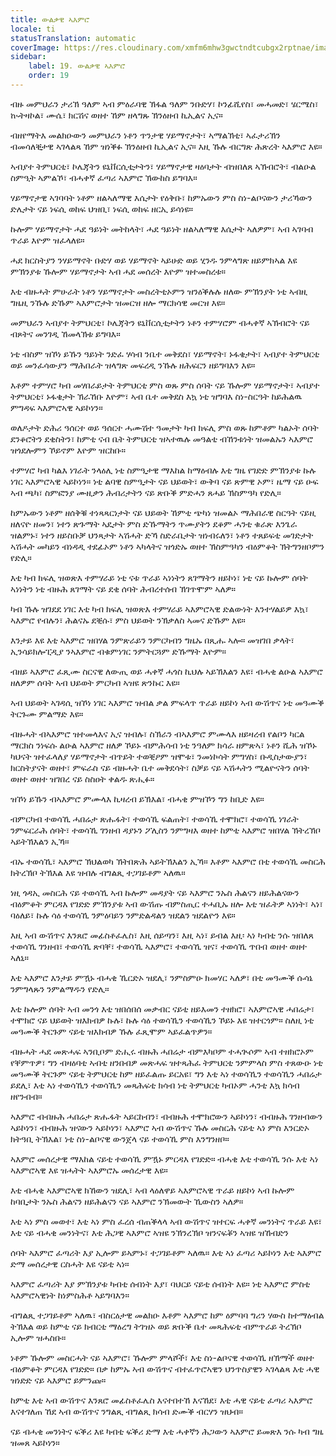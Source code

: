 ```yaml
---
title: ውልቃዊ ኣእምሮ
locale: ti
statusTranslation: automatic
coverImage: https://res.cloudinary.com/xmfm6mhw3gwctndtcubgx2rptnae/image/upload/v1740337243/small_cover_educacion_fundamental_a051170f1c.webp
sidebar:
    label: 19. ውልቃዊ ኣእምሮ
    order: 19
---
```

ብዙ መምህራን ታሪኽ ዓለም ኣብ ምዕራባዊ ኽፋል ዓለም ንቡድሃ፣ ኮንፊሺየስ፣ መሓመድ፣ ሄርሜስ፣ ኲትዛኮል፣ ሙሴ፣ ክርሽና ወዘተ ኸም ዘላግጹ ኽንዕዘብ ኪኢልና ኢና።

ብዘየማትእ መልክዑውን መምህራን ነቶን ጥንታዊ ሃይማኖታት፣ ኣማልኽቲ፣ ኣፈታሪኽን ብመሳለቒታዊ ኣገላልጻ ኸም ዝነቕፉ ኽንዕዘብ ኪኢልና ኢና። እዚ ኹሉ ብርግጽ ሕጽረት ኣእምሮ እዩ።

ኣብያተ ትምህርቲ፣ ኮሌጃትን ዩኒቨርሲቲታትን፣ ሃይማኖታዊ ዛዕባታት ብዝበለጸ ኣኽብሮት፣ ብልዑል ስምዒት ኣምልኾ፣ ብሓቀኛ ፈጣሪ ኣእምሮ ኽውከስ ይግባእ።

ሃይማኖታዊ ኣገባባት ነቶም ዘልኣለማዊ እሴታት የዕቅቡ፣ ከምኡውን ምስ ስነ-ልቦናውን ታሪኻውን ድሌታት ናይ ነፍሲ ወከፍ ህዝቢ፣ ነፍሲ ወከፍ ዘርኢ ይሳነዩ።

ኩሎም ሃይማኖታት ሓደ ዓይነት መትከላት፣ ሓደ ዓይነት ዘልኣለማዊ እሴታት ኣለዎም፣ ኣብ ኣገባብ ጥራይ እዮም ዝፈላለዩ።

ሓደ ክርስትያን ንሃይማኖት ቡድሃ ወይ ሃይማኖት ኣይሁድ ወይ ሂንዱ ንምላግጽ ዘይምክኣል እዩ ምኽንያቱ ኹሎም ሃይማኖታት ኣብ ሓደ መሰረት እዮም ዝተመስረቱ።

እቲ ብዙሓት ምሁራት ነቶን ሃይማኖታት መስረትቲኦምን ዝንዕቕሉሉ ዘለው ምኽንያት ነቲ ኣብዚ ግዜዚ ንኹሉ ድኹም ኣእምሮታት ዝመርዝ ዘሎ ማርክሳዊ መርዝ እዩ።

መምህራን ኣብያተ ትምህርቲ፣ ኮሌጃትን ዩኒቨርሲቲታትን ነቶን ተምሃሮም ብሓቀኛ ኣኽብሮት ናይ ብጾትና መንገዲ ኸመላኽቱ ይግባእ።

ነቲ ብስም ዝኾነ ይኹን ዓይነት ንድፈ ሃሳብ ንቤተ መቅደስ፣ ሃይማኖት፣ ኑፋቄታት፣ ኣብያተ ትምህርቲ ወይ መንፈሳውያን ማሕበራት ዝላግጽ መፍረዲ ንኹሉ ዘሕፍርን ዘይግባእን እዩ።

እቶም ተምሃሮ ካብ መሃበራይታት ትምህርቲ ምስ ወጹ ምስ ሰባት ናይ ኹሎም ሃይማኖታት፣ ኣብያተ ትምህርቲ፣ ኑፋቄታት ኽራኸቡ እዮም፣ ኣብ ቤተ መቅደስ እኳ ነቲ ዝግባእ ስነ-ስርዓት ከይሕልዉ ምግዳፍ ኣእምሮኣዊ ኣይኮነን።

ወለዶታት ድሕሪ ዓሰርተ ወይ ዓሰርተ ሓሙሽተ ዓመታት ካብ ክፍሊ ምስ ወጹ ከምቶም ካልኦት ሰባት ደንቆሮትን ደቂስትን፣ ከምቲ ናብ ቤት ትምህርቲ ዝኣተዉሉ መዓልቲ ብኸንቱነት ዝመልኡን ኣእምሮ ዝጎደሎምን ኾይኖም እዮም ዝርከቡ።

ተምሃሮ ካብ ካልእ ነገራት ንላዕሊ ነቲ ስምዒታዊ ማእከል ከማዕብሉ እቲ ግዜ የገድድ ምኽንያቱ ኩሉ ነገር ኣእምሮኣዊ ኣይኮነን። ነቲ ልባዊ ስምዒታት ናይ ህይወት፣ ውቅባ ናይ ጽምዊ ኦም፣ ዜማ ናይ ዑፍ ኣብ ጫካ፣ ስምፎንያ ሙዚቃን ሕብሪታትን ናይ ጽቡቕ ምድሓን ጸሓይ ኽስምዓካ የድሊ።

ከምኡውን ነቶም ዘሰቅቑ ተነጻጻርነታት ናይ ህይወት ኸምቲ ጭካነ ዝመልኦ ማሕበራዊ ስርዓት ናይዚ ዘለናዮ ዘመን፣ ነተን ጽጉማት ኣዴታት ምስ ድኹማትን ጥሙያትን ደቆም ሓንቲ ቁራጽ እንጌራ ዝልምኑ፣ ነተን ዘይስቡቓ ህንጻታት ኣሽሓት ድኻ ስድራቤታት ዝነብሩለን፣ ነቶን ተጸይፍቲ መገድታት ኣሽሓት መካይን ብነዳዲ ተደፊኦም ነቶን ኣካላትና ዝጎድኡ ወዘተ ኽስምዓካን ብዕምቆት ኽትግንዘቦምን የድሊ።

እቲ ካብ ክፍሊ ዝወጽእ ተምሃራይ ነቲ ናቱ ጥራይ ኣነነትን ጸገማትን ዘይኮነ፣ ነቲ ናይ ኩሎም ሰባት ኣነነትን ነቲ ብዙሕ ጸገማት ናይ ደቂ ሰባት ሕብረተሰብ ኽገጥሞም ኣለዎ።

ካብ ኹሉ ዝገደደ ነገር እቲ ካብ ክፍሊ ዝወጽእ ተምሃራይ ኣእምሮኣዊ ድልውነት እንተሃልይዎ እኳ፣ ኣእምሮ የብሉን፣ ሕልናኡ ደቒሱ፣ ምስ ህይወት ንኽቃለስ ኣመና ድኹም እዩ።

እንታይ እዩ እቲ ኣእምሮ ዝበሃል ንምጽራይን ንምርካብን ግዜኡ በጺሑ ኣሎ። መዝገበ ቃላት፣ ኢንሳይክሎፒዲያ ንኣእምሮ ብቁምነገር ንምትርጓም ድኹማት እዮም።

ብዘይ ኣእምሮ ፈጺሙ ስርናዊ ለውጢ ወይ ሓቀኛ ሓጎስ ኪህሉ ኣይኽእልን እዩ፣ ብሓቂ ልዑል ኣእምሮ ዘለዎም ሰባት ኣብ ህይወት ምርካብ ኣዝዩ ጽንኩር እዩ።

ኣብ ህይወት ኣገዳሲ ዝኾነ ነገር ኣእምሮ ዝብል ቃል ምፍላጥ ጥራይ ዘይኮነ ኣብ ውሽጥና ነቲ መዓሙቕ ትርጉሙ ምልማድ እዩ።

ብዙሓት ብኣእምሮ ዝተመላእና ኢና ዝብሉ፣ ስኽራን ብኣእምሮ ምሙላእ ዘይዛረብ የልቦን ካርል ማርክስ ንነፍሱ ልዑል ኣእምሮ ዘለዎ ኾይኑ ብምሕሳብ ነቲ ንዓለም ክሳራ ዘምጽኣ፣ ነቶን ሺሕ ዝኾኑ ካህናት ዝተፈላለያ ሃይማኖታት ብጥይት ተወቒዖም ዝሞቱ፣ ንመነኮሳት ምግሃስ፣ ቡዲስታውያን፣ ክርስትያናት ወዘተ፣ ምፍራስ ናይ ብዙሓት ቤተ መቅደሳት፣ ስቓይ ናይ ኣሽሓትን ሚልዮናትን ሰባት ወዘተ ወዘተ ዝገበረ ናይ ስስዐት ቀልዱ ጽሒፉ።

ዝኾነ ይኹን ብኣእምሮ ምሙላእ ኪዛረብ ይኽእል፣ ብሓቂ ምዝኾን ግን ከቢድ እዩ።

ብምርካብ ተወሳኺ ሓበሬታ ጽሑፋት፣ ተወሳኺ ፍልጠት፣ ተወሳኺ ተሞክሮ፣ ተወሳኺ ነገራት ንምፍርራሕ ሰባት፣ ተወሳኺ ገንዘብ ዳያኑን ፖሊስን ንምግዛእ ወዘተ ከምቲ ኣእምሮ ዝበሃል ኽትረኽቦ ኣይትኽእልን ኢኻ።

ብኡ ተወሳኺ፣ ኣእምሮ ኽህልወካ ኽትበጽሕ ኣይትኽእልን ኢኻ። እቶም ኣእምሮ በቲ ተወሳኺ መስርሕ ክትረኽቦ ትኽእል እዩ ዝብሉ ብግልጺ ተጋገይቶም ኣለዉ።

ነዚ ጎዳኢ መስርሕ ናይ ተወሳኺ ኣብ ኩሎም መዳያት ናይ ኣእምሮ ንኡስ ሕልናን ዘይሕልናውን ብዕምቆት ምርዳእ የገድድ ምኽንያቱ ኣብ ውሽጡ ብምስጢር ተሓቢኡ ዘሎ እቲ ዝፈትዎ ኣነነት፣ ኣነ፣ ባዕለይ፣ ኩሉ ሳዕ ተወሳኺ ንምዕባይን ንምድልዳልን ዝደልን ዝደልዮን እዩ።

እዚ ኣብ ውሽጥና እንጸሮ መፊስቶፈሌስ፣ እዚ ሰይጣን፣ እዚ ኣነ፣ ይብል እዚ፡ ኣነ ካብቲ ንሱ ዝበለጸ ተወሳኺ ገንዘብ፣ ተወሳኺ ጽባቐ፣ ተወሳኺ ኣእምሮ፣ ተወሳኺ ዝና፣ ተወሳኺ ጥበብ ወዘተ ወዘተ ኣለኒ።

እቲ ኣእምሮ እንታይ ምዃኑ ብሓቂ ኺርድኦ ዝደሊ፣ ንምስምዑ ክመሃር ኣለዎ፣ በቲ መዓሙቕ ሱሳኔ ንምግላጹን ንምልማዱን የድሊ።

እቲ ኩሎም ሰባት ኣብ መንጎ እቲ ዝበሰበሰ መቃብር ናይቲ ዘይእመን ተዘክሮ፣ ኣእምሮኣዊ ሓበሬታ፣ ተሞክሮ ናይ ህይወት ዝእክብዎ ኩሉ፣ ኩሉ ሳዕ ተወሳኺን ተወሳኺን ኾይኑ እዩ ዝተርጎም። ስለዚ ነቲ መዓሙቕ ትርጉም ናይቲ ዝእክብዎ ኹሉ ፈጺሞም ኣይፈልጥዎን።

ብዙሓት ሓደ መጽሓፍ ኣንቢቦም ድሒሩ ብዙሕ ሓበሬታ ብምእካቦም ተሓጒሶም ኣብ ተዘክሮኦም የቐምጥዎ፣ ግን ብዛዕባቲ ኣብቲ ዘንበብዎ መጽሓፍ ዝተጻሕፈ ትምህርቲ ንምምላስ ምስ ተጸውዑ ነቲ መዓሙቕ ትርጉም ናይቲ ትምህርቲ ከም ዘይፈልጡ ይርአዩ፣ ግን እቲ ኣነ ተወሳኺን ተወሳኺን ሓበሬታ ይደሊ፣ እቲ ኣነ ተወሳኺን ተወሳኺን መጻሕፍቲ ክሳብ ነቲ ትምህርቲ ካብኦም ሓንቲ እኳ ክሳብ ዘየንብብ።

ኣእምሮ ብብዙሕ ሓበሬታ ጽሑፋት ኣይርከብን፣ ብብዙሕ ተሞክሮውን ኣይኮነን፣ ብብዙሕ ገንዘብውን ኣይኮነን፣ ብብዙሕ ዝናውን ኣይኮነን፣ ኣእምሮ ኣብ ውሽጥና ኹሉ መስርሕ ናይቲ ኣነ ምስ እንርድኦ ክትዓቢ ትኽእል፣ ነቲ ስነ-ልቦናዊ ውንጀላ ናይ ተወሳኺ ምስ እንግንዘቦ።

ኣእምሮ መሰረታዊ ማእከል ናይቲ ተወሳኺ ምዃኑ ምርዳእ የገድድ። ብሓቂ እቲ ተወሳኺ ንሱ እቲ ኣነ ኣእምሮኣዊ እዩ ዝሓትት ኣእምሮኡ መሰረታዊ እዩ።

እቲ ብሓቂ ኣእምሮኣዊ ክኸውን ዝደሊ፣ ኣብ ላዕለዋይ ኣእምሮኣዊ ጥራይ ዘይኮነ ኣብ ኩሎም ከባቢታት ንኡስ ሕልናን ዘይሕልናን ናይ ኣእምሮ ንኽመውት ኺውስን ኣለዎ።

እቲ ኣነ ምስ መወተ፣ እቲ ኣነ ምስ ፈረሰ ብጠቕላላ ኣብ ውሽጥና ዝተርፍ ሓቀኛ መንነትና ጥራይ እዩ፣ እቲ ናይ ብሓቂ መንነትና፣ እቲ ሕጋዊ ኣእምሮ ኣዝዩ ንኽንረኽቦ ዝንናፍቖን ኣዝዩ ዝኸብድን

ሰባት ኣእምሮ ፈጣሪት እያ ኢሎም ይኣምኑ፣ ተጋገይቶም ኣለዉ። እቲ ኣነ ፈጣሪ ኣይኮነን እቲ ኣእምሮ ድማ መሰረታዊ ርስሓት እዩ ናይቲ ኣነ።

ኣእምሮ ፈጣሪት እያ ምኽንያቱ ካብቲ ሰብነት እያ፣ ባህርይ ናይቲ ሰብነት እዩ። ነቲ ኣእምሮ ምስቲ ኣእምሮኣዊነት ከነምስሕቶ ኣይግባእን።

ብግልጺ ተጋገይቶም ኣለዉ፣ ብስርዕታዊ መልክዑ እቶም ኣእምሮ ከም ዕምባባ ግሪን ሃውስ ከተማዕብል ትኽእል ወይ ከምቲ ናይ ክብርቲ ማዕረግ ትገዝኦ ወይ ጽቡቕ ቤተ መጻሕፍቲ ብምጥራይ ትረኽቦ ኢሎም ዝሓስቡ።

ነቶም ኹሎም መስርሓት ናይ ኣእምሮ፣ ኹሎም ምላሾች፣ እቲ ስነ-ልቦናዊ ተወሳኺ ዘኽማች ወዘተ ብዕምቆት ምርዳእ የገድድ። በቃ ከምኡ ኣብ ውሽጥና ብተፈጥሮኣዊን ህንጥስያዊን ኣገላልጻ እቲ ሓዊ ዝነድድ ናይ ኣእምሮ ይምንጩ።

ከምቲ እቲ ኣብ ውሽጥና እንጸሮ መፊስቶፈሌስ እናተበተኸ እናኸደ፣ እቲ ሓዊ ናይቲ ፈጣሪ ኣእምሮ እናተገለጠ ኸደ ኣብ ውሽጥና ንግልጺ ብግልጺ ክሳብ ድሙቕ ብርሃን ዝህብ።

ናይ ብሓቂ መንነትና ፍቕሪ እዩ ካብቲ ፍቕሪ ድማ እቲ ሓቀኛን ሕጋውን ኣእምሮ ይመጽእ ንሱ ካብ ግዜ ዝመጸ ኣይኮነን።

